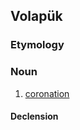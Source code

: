 {{also|kronām}}
==Volapük==

===Etymology===
{{suffix|kron|am|lang=vo}}

===Noun===
{{vo-noun}}

# [[coronation]]

====Declension====
{{vo-decl-noun}}